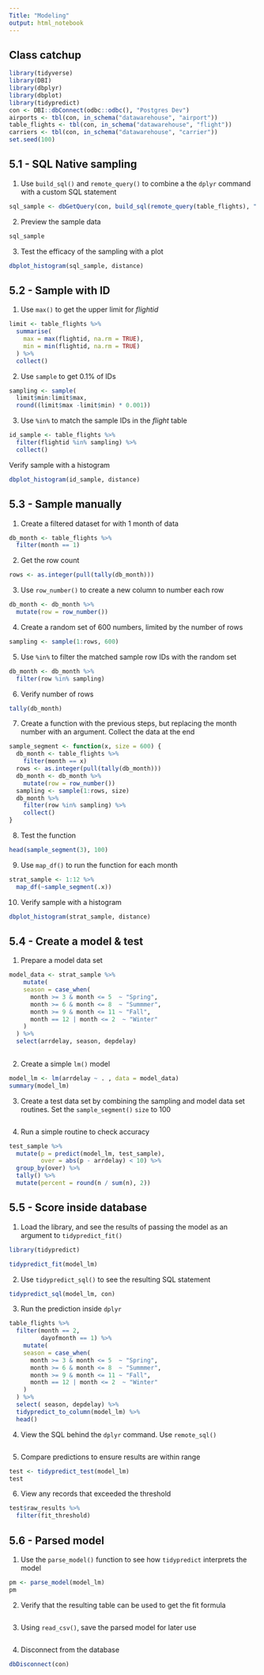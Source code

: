 ```yaml
---
Title: "Modeling"
output: html_notebook
---
```


## Class catchup

```r
library(tidyverse)
library(DBI)
library(dbplyr)
library(dbplot)
library(tidypredict)
con <- DBI::dbConnect(odbc::odbc(), "Postgres Dev")
airports <- tbl(con, in_schema("datawarehouse", "airport")) 
table_flights <- tbl(con, in_schema("datawarehouse", "flight"))
carriers <- tbl(con, in_schema("datawarehouse", "carrier"))
set.seed(100)
```

## 5.1 - SQL Native sampling 

1. Use `build_sql()` and `remote_query()` to combine a the `dplyr` command with a custom SQL statement
```r
sql_sample <- dbGetQuery(con, build_sql(remote_query(table_flights), " TABLESAMPLE SYSTEM (0.1)"))
```

2. Preview the sample data
```r
sql_sample
```

3. Test the efficacy of the sampling with a plot
```r
dbplot_histogram(sql_sample, distance)
```

## 5.2 - Sample with ID

1. Use `max()` to get the upper limit for *flightid*
```r
limit <- table_flights %>%
  summarise(
    max = max(flightid, na.rm = TRUE),
    min = min(flightid, na.rm = TRUE)
  ) %>%
  collect()
```

2. Use `sample` to get 0.1% of IDs
```r
sampling <- sample(
  limit$min:limit$max, 
  round((limit$max -limit$min) * 0.001))
```

3. Use `%in%` to match the sample IDs in the *flight* table
```r
id_sample <- table_flights %>%
  filter(flightid %in% sampling) %>%
  collect()
```

 Verify sample with a histogram
```r
dbplot_histogram(id_sample, distance)
```

## 5.3 - Sample manually

1. Create a filtered dataset for with 1 month of data
```r
db_month <- table_flights %>%
  filter(month == 1)
```

2. Get the row count
```r
rows <- as.integer(pull(tally(db_month)))
```

3. Use `row_number()` to create a new column to number each row
```r
db_month <- db_month %>%
  mutate(row = row_number()) 
```

4. Create a random set of 600 numbers, limited by the number of rows
```r
sampling <- sample(1:rows, 600)
```

5. Use `%in%` to filter the matched sample row IDs with the random set
```r
db_month <- db_month %>%
  filter(row %in% sampling)
```

6. Verify number of rows
```r
tally(db_month)
```

7. Create a function with the previous steps, but replacing the month number with an argument.  Collect the data at the end
```r
sample_segment <- function(x, size = 600) {
  db_month <- table_flights %>%
    filter(month == x)
  rows <- as.integer(pull(tally(db_month)))
  db_month <- db_month %>%
    mutate(row = row_number())
  sampling <- sample(1:rows, size)
  db_month %>%
    filter(row %in% sampling) %>%
    collect()
}
```

8. Test the function
```r
head(sample_segment(3), 100)
```

9. Use `map_df()` to run the function for each month
```r
strat_sample <- 1:12 %>%
  map_df(~sample_segment(.x))
```

10. Verify sample with a histogram
```r
dbplot_histogram(strat_sample, distance)
```

## 5.4 - Create a model & test

1. Prepare a model data set
```r
model_data <- strat_sample %>%
    mutate(
    season = case_when(
      month >= 3 & month <= 5  ~ "Spring",
      month >= 6 & month <= 8  ~ "Summmer",
      month >= 9 & month <= 11 ~ "Fall",
      month == 12 | month <= 2  ~ "Winter"
    )
  ) %>%
  select(arrdelay, season, depdelay) 
  
```

2. Create a simple `lm()` model
```r
model_lm <- lm(arrdelay ~ . , data = model_data)
summary(model_lm)
```

3. Create a test data set by combining the sampling and model data set routines. Set the `sample_segment()` `size` to 100
```r

```

4. Run a simple routine to check accuracy 
```r
test_sample %>%
  mutate(p = predict(model_lm, test_sample),
         over = abs(p - arrdelay) < 10) %>%
  group_by(over) %>% 
  tally() %>%
  mutate(percent = round(n / sum(n), 2))
```

## 5.5 - Score inside database

1. Load the library, and see the results of passing the model as an argument to `tidypredict_fit()` 
```r
library(tidypredict)

tidypredict_fit(model_lm)
```

2. Use `tidypredict_sql()` to see the resulting SQL statement
```r
tidypredict_sql(model_lm, con)
```

3. Run the prediction inside `dplyr`
```r
table_flights %>%
  filter(month == 2,
         dayofmonth == 1) %>%
    mutate(
    season = case_when(
      month >= 3 & month <= 5  ~ "Spring",
      month >= 6 & month <= 8  ~ "Summmer",
      month >= 9 & month <= 11 ~ "Fall",
      month == 12 | month <= 2  ~ "Winter"
    )
  ) %>%
  select( season, depdelay) %>%
  tidypredict_to_column(model_lm) %>%
  head()
```

4. View the SQL behind the `dplyr` command. Use `remote_sql()`
```r

```

5. Compare predictions to ensure results are within range
```r
test <- tidypredict_test(model_lm)
test
```

6. View any records that exceeded the threshold
```r
test$raw_results %>%
  filter(fit_threshold)
```

## 5.6 - Parsed model

1. Use the `parse_model()` function to see how `tidypredict` interprets the model
```r
pm <- parse_model(model_lm)
pm
```

2. Verify that the resulting table can be used to get the fit formula
```r

```

3. Using `read_csv()`, save the parsed model for later use
```r

``` 

4. Disconnect from the database

```r
dbDisconnect(con)
```


